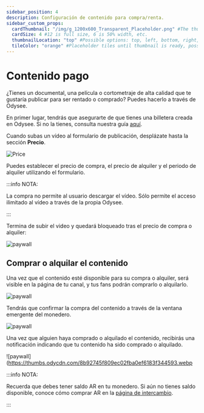 ```yaml
---
sidebar_position: 4
description: Configuración de contenido para compra/renta.
sidebar_custom_props:
  cardThumbnail: "/img/g_1200x600_Transparent_Placeholder.png" #The thumbnail on the category card.
  cardSize: 4 #12 is full size, 6 is 50% width, etc.
  thumbnailLocation: "top" #Possible options: top, left, bottom, right, none
  tileColor: "orange" #Placeholder tiles until thumbnail is ready, possible options: blue, cream, darkpurple, lightpurple, mauve, orange, pink, none
---
```


# Contenido pago

¿Tienes un documental, una película o cortometraje de alta calidad que te gustaría publicar para ser rentado o comprado? Puedes hacerlo a través de Odysee.

En primer lugar, tendrás que asegurarte de que tienes una billetera creada en Odysee. Si no la tienes, consulta nuestra guía [aquí](https://help.odysee.tv/es/category-monetization/).

Cuando subas un vídeo al formulario de publicación, desplázate hasta la sección **Precio**.

![Price](https://thumbs.odycdn.com/581a9486917bc6ddc30a47f2d110b864.webp)

Puedes establecer el precio de compra, el precio de alquiler y el periodo de alquiler utilizando el formulario.

:::info NOTA:

La compra no permite al usuario descargar el vídeo. Sólo permite el acceso ilimitado al vídeo a través de la propia Odysee.

:::

Termina de subir el video y quedará bloqueado tras el precio de compra o alquiler:

![paywall](https://thumbs.odycdn.com/c69e8af67957ed1cdfd92645b100f7e5.webp)

## Comprar o alquilar el contenido

Una vez que el contenido esté disponible para su compra o alquiler, será visible en la página de tu canal, y tus fans podrán comprarlo o alquilarlo.

![paywall](https://thumbs.odycdn.com/85ab2fd67bd79cd2190cc17e8c0ed3eb.webp)

Tendrás que confirmar la compra del contenido a través de la ventana emergente del monedero.

![paywall](https://thumbs.odycdn.com/3340aa54ffe3b253b8295a6678ed85cb.webp)

Una vez que alguien haya comprado o alquilado el contenido, recibirás una notificación indicando que tu contenido ha sido comprado o alquilado.

![paywall](https://thumbs.odycdn.com/8b92745f809ec02fba0ef6183f344593.webp

:::info NOTA:

Recuerda que debes tener saldo AR en tu monedero. Si aún no tienes saldo disponible, conoce cómo comprar AR en la [página de intercambio](https://help.odysee.tv/es/category-monetization/exchanges/#purchasing-ar).

:::